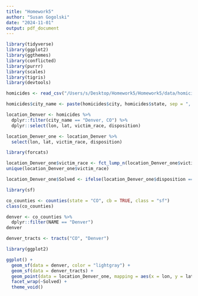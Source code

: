 ```yaml
---
title: "Homework5"
author: "Susan Gogolski"
date: "2024-11-01"
output: pdf_document
---
```


```r
library(tidyverse)
library(ggplot2)
library(ggthemes)
library(conflicted)
library(purrr)
library(scales)
library(tigris)
library(devtools)
```
```r
homicides <- read_csv("/Users/s/Desktop/Homework5/Homework5/data/homicide-data.csv")
```
```r
homicides$city_name <- paste(homicides$city, homicides$state, sep = ", ")
```
```r
location_Denver <- homicides %>%
  dplyr::filter(city_name == "Denver, CO") %>%
  dplyr::select(lon, lat, victim_race, disposition)
```
```r
location_Denver_one <- location_Denver %>%
  select(lon, lat, victim_race, disposition)
```
```r
library(forcats)
```
```r
location_Denver_one$victim_race <- fct_lump_n(location_Denver_one$victim_race, n = 3, other_level = "Other")
unique(location_Denver_one$victim_race)
```
```r
location_Denver_one$Solved <- ifelse(location_Denver_one$disposition == "Open/No arrest", "Unsolved", "Solved")
```

```r
library(sf)
```
```r
co_counties <- counties(state = "CO", cb = TRUE, class = "sf")
class(co_counties)
```

```r
denver <- co_counties %>%
  dplyr::filter(NAME == "Denver")
denver
```
```r
denver_tracts <- tracts("CO", "Denver")
```
```r
library(ggplot2)

ggplot() +
  geom_sf(data = denver, color = "lightgray") +
  geom_sf(data = denver_tracts) +
  geom_point(data = location_Denver_one, mapping = aes(x = lon, y = lat, color = victim_race), size = .5) +
  facet_wrap(~Solved) +
  theme_void()
```






